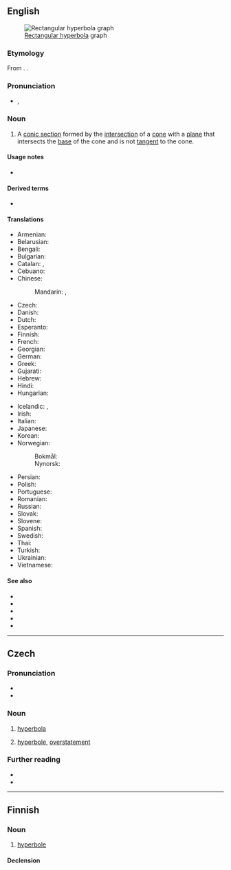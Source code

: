 ==English==
[[File:Wag 16-5 hyperbola graph.jpg|thumb|[[w:Rectangular hyperbola|Rectangular hyperbola]] graph]]

===Etymology===
From {{der|en|grc|ὑπερβολή}}. {{doublet|en|hyperbole}}.
{{wikipedia}}

===Pronunciation===
* {{a|US}} {{enPR|hīpûr'bələ}}, {{IPA|en|/haɪˈpɝbələ/}}

===Noun===
{{en-noun|s|hyperbolae|hyperbolæ}}

# {{lb|en|geometry}} A [[conic section]] formed by the [[intersection]] of a [[cone]] with a [[plane]] that intersects the [[base]] of the cone and is not [[tangent]] to the cone.

====Usage notes====
* {{U:en:an h}}

====Derived terms====
* {{l|en|hyperbolic}}

====Translations====
{{trans-top|geometric curve}}
* Armenian: {{t+|hy|հիպերբոլ}}
* Belarusian: {{t|be|гіпе́рбала|f}}
* Bengali: {{t+|bn|অধিবৃত্ত}}
* Bulgarian: {{t+|bg|хипе́рбола|f}}
* Catalan: {{t|ca|hipèrbola|f}}, {{t+|ca|hipèrbole|f}}
* Cebuano: {{t|ceb|duhalitok}}
* Chinese:
*: Mandarin: {{t+|cmn|雙曲線}}, {{t+|cmn|双曲线|tr=shuāngqūxiàn}}
* Czech: {{t|cs|hyperbola|f}}
* Danish: {{t|da|hyperbel|c}}
* Dutch: {{t+|nl|hyperbool|m}}
* Esperanto: {{t|eo|hiperbolo}}
* Finnish: {{t+|fi|hyperbeli}}
* French: {{t+|fr|hyperbole|f}}
* Georgian: {{t|ka|ჰიპერბოლა}}
* German: {{t+|de|Hyperbel|f}}
* Greek: {{t+|el|υπερβολή|f}}
* Gujarati: {{t|gu|અતિવલય}}
* Hebrew: {{t|he|הִיפֵּרבּוֹלָה|f|tr=hiperbola}}
* Hindi: {{t+|hi|अतिपरवलय}}
* Hungarian: {{t+|hu|hiperbola}}
{{trans-mid}}
* Icelandic: {{t+|ic|breiðbogi}}, {{t+|ic|gleiðbogi}}
* Irish: {{t|ga|hipearbóil|f}}
* Italian: {{t+|it|iperbole|f}}
* Japanese: {{t|ja|双曲線|tr=そうきょくせん, sōkyokusen}}
* Korean: {{t+|ko|쌍곡선}}
* Norwegian:
*: Bokmål: {{t|nb|hyperbel|m}}
*: Nynorsk: {{t|nn|hyperbel|m}}
* Persian: {{t+|fa|هذلولی|tr=hozluli}}
* Polish: {{t+|pl|hiperbola|f}}
* Portuguese: {{t+|pt|hipérbole|f}}
* Romanian: {{t+|ro|hiperbolă|f}}
* Russian: {{t+|ru|гипе́рбола|f}}
* Slovak: {{t|sk|hyperbola|f}}
* Slovene: {{t+|sl|hiperbola|f}}
* Spanish: {{t+|es|hipérbola|f}}
* Swedish: {{t+|sv|hyperbel|c}}
* Thai: {{t|th|ไฮเพอร์โบลา}}
* Turkish: {{t+|tr|hiperbol}}
* Ukrainian: {{t|uk|гіпе́рбола|f}}
* Vietnamese: {{t|vi|hypecbon}}
{{trans-bottom}}

====See also====
* {{l|en|circle}}
* {{l|en|conic section}}
* {{l|en|ellipse}}
* {{l|en|parabola}}
* {{l|en|unit hyperbola}}

----

==Czech==

===Pronunciation===
* {{cs-IPA}}
* {{rhymes|cs|ola|s=4}}

===Noun===
{{cs-noun|g=f}}

# {{lb|cs|geometry}} [[hyperbola#English|hyperbola]]
# [[hyperbole]], [[overstatement]]
#: {{syn|cs|nadsázka}}

===Further reading===
* {{R:PSJC}}
* {{R:SSJC}}

----

==Finnish==

===Noun===
{{fi-noun}}

# [[hyperbole]] {{gloss|extreme exaggeration or overstatement; especially as a literary or rhetorical device}}

====Declension====
{{fi-decl-koira|hyperbol|||a}}